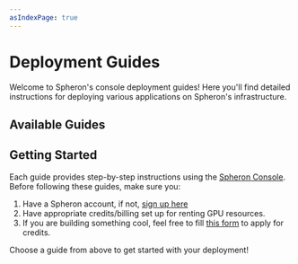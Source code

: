 ```yaml
---
asIndexPage: true
---
```



# Deployment Guides

Welcome to Spheron's console deployment guides! Here you'll find detailed instructions for deploying various applications on Spheron's infrastructure.

## Available Guides

<QuickStartGuide />

## Getting Started

Each guide provides step-by-step instructions using the [Spheron Console](https://console.spheron.network). Before following these guides, make sure you:

1. Have a Spheron account, if not, [sign up here](https://console.spheron.network/)
3. Have appropriate credits/billing set up for renting GPU resources.
4. If you are building something cool, feel free to fill [this form](https://forms.gle/QMpj8BMELqpXBa9w5) to apply for credits.

Choose a guide from above to get started with your deployment!
